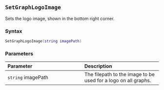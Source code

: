 ::: {.minipage data-latex="{\textwidth}"}
## `SetGraphLogoImage`

Sets the logo image\index{images!logos}, shown in the bottom right corner.

### Syntax {-}

``` .lua
SetGraphLogoImage(string imagePath)
```

### Parameters {-}

**Parameter** | **Description**
| :-- | :-- |
| `string` imagePath | The filepath to the image to be used for a logo on all graphs. |
:::
